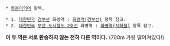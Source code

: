  * [[동음이의어]] 항목.

 * 1. [[대한민국]] [[경부선]] 화명역 : [[화명역(경부선)]] 항목 참고.
 * 2. [[대한민국]] [[부산 도시철도 2호선]] 화명역 : [[화명역(지하철)]] 항목 참고.

'''이 두 역은 서로 환승하지 않는 전혀 다른 역이다.''' (700m 가량 떨어져있다!)
